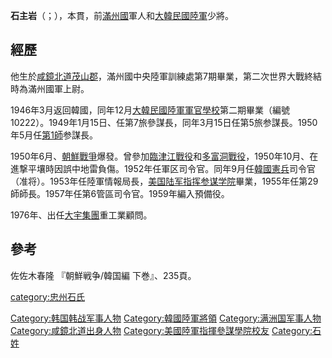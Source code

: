 '''石主岩'''（{{lang-ko|석주암}}；{{bd|1916年|6月9日|1999年|7月19日}}），本貫{{link-ko|忠州石氏|충주 석씨}}，前[[滿州國|滿州國]]軍人和[[大韓民國陸軍|大韓民國陸軍]]少將。

==經歷==
他生於[[咸鏡北道|咸鏡北道]][[茂山郡|茂山郡]]，滿州國中央陸軍訓練處第7期畢業，第二次世界大戰終結時為滿州國軍上尉。

1946年3月返回韓國，同年12月[[大韓民國陸軍軍官學校|大韓民國陸軍軍官學校]]第二期畢業（編號10222）。1949年1月15日、任第7旅參謀長，同年3月15日任第5旅参謀長。1950年5月任[[大韓民國第1步兵師|第1師]]参謀長。

1950年6月、[[朝鮮戰爭|朝鮮戰爭]]爆發。曾參加[[臨津江戰役|臨津江戰役]]和[[多富洞戰役|多富洞戰役]]，1950年10月、在進撃平壤時因誤中地雷負傷。1952年任軍区司令官。同年9月任[[韓國憲兵|韓國憲兵]]司令官（准将）。1953年任陸軍情報局長，[[美国陆军指挥参谋学院|美国陆军指挥参谋学院]]畢業，1955年任第29師師長。1957年任第6管區司令官。1959年編入預備役。

1976年、出任[[大宇集團|大宇集團]]重工業顧問。

==參考==
佐佐木春隆 『朝鮮戦争/韓国編 下巻』、235頁。

{{DEFAULTSORT:S}}
[[Category:韩国韩战军事人物|Category:韩国韩战军事人物]]
[[Category:韓國陸軍將領|Category:韓國陸軍將領]]
[[Category:满洲国军事人物|Category:满洲国军事人物]]
[[Category:咸鏡北道出身人物|Category:咸鏡北道出身人物]]
[[Category:美國陸軍指揮參謀學院校友|Category:美國陸軍指揮參謀學院校友]]
[[category:忠州石氏|category:忠州石氏]]
[[Category:石姓|Category:石姓]]